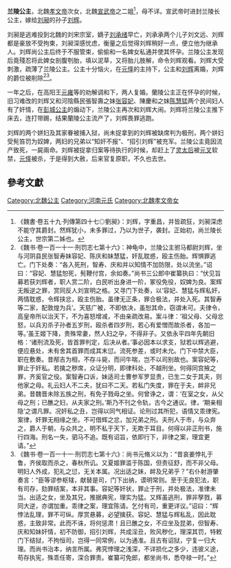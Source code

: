 {{Refimprove|time=2014-09-05T12:46:05+00:00}}
{{東亞女性歷史人物
| 名稱=兰陵公主
| 身份=[[北魏|北魏]]公主
| 畫像=
| 說明=
| 姓=元
| 名=
| 封爵=[[公主|公主]]
| 位號=
| 封號=兰陵公主，兰陵长公主
| 出生年=
| 逝世年=
| 諡號=
| 墳墓=
| 父親=[[孝文帝|孝文帝]]
| 同胞兄弟=
| 母親=
|}}
'''兰陵公主'''，北魏[[孝文帝|孝文帝]]次女，北魏[[元恪|宣武帝]]之二姐<ref>《魏書·卷五十九·列傳第四十七◎劉昶》：刘辉，字重昌，并皆疏狂，刘昶深虑不能守其爵封。然辉犹小，未多罪过，乃以为世子，袭封。正始初，尚兰陵长公主，世宗第二姊也。</ref>，母不详。宣武帝时进封兰陵长公主，嫁给[[刘昶|刘昶]]的孙子[[刘辉_(北魏)|刘辉]]。

刘昶是逃难投到北魏的刘宋宗室，嫡子[[刘承绪|刘承绪]]早亡，刘承承两个儿子刘文远、刘辉都是豪放不受拘束，刘昶深感忧虑，衡量之后觉得刘辉稍好一点，便立他为继承人。刘辉尚公主后终于不服管束，偷偷和一名婢女私通并使其怀孕。兰陵公主发现后竟殘忍将此婢女剖腹刳胎，填以泥草，又将胎儿肢解，命令刘辉观看。刘辉大受刺激，疏薄了兰陵公主。公主十分恼火，在[[元怿|元怿]]的主持下，公主和[[刘辉|刘辉]]离婚，刘辉的爵位被削除<ref>《魏书·卷一百一十一·刑罚志七第十六》：神龟中，兰陵公主驸马都尉刘辉，坐与河阴县民张智寿妹容妃、陈庆和妹慧猛，奸乱耽惑，殴主伤胎。辉惧罪逃亡。门下处奏：“各入死刑，智寿、庆和并以知情不加防限，处以流坐。”诏曰：“容妃、慧猛恕死，髡鞭付宫，余如奏。”尚书三公郎中崔纂执曰：“伏见旨募若获刘辉者，职人赏二阶，白民听出身进一阶，冢役免役，奴婢为良。案辉无叛逆之罪，赏同反人刘宣明之格。又寻门下处奏，以‘容妃、慧猛与辉私奸，两情耽惑，令辉挟忿，殴主伤胎。虽律无正条，罪合极法，并处入死。其智寿等二家，配敦煌为兵’。天慈广被，不即依决，虽恕其命，窃谓未可。夫律令，高皇帝所以治天下，不为喜怒增减，不由亲疏改易。案斗律：‘祖父母、父母忿怒，以兵刃杀子孙者五岁刑，殴杀者四岁刑，若心有爱憎而故杀者，各加一等。’虽王姬下降，贵殊常妻，然人妇之孕，不得非子。又依永平四年先朝旧格：‘诸刑流及死，皆首罪判定，后决从者。’事必因本以求支，狱若以辉逃避，便应悬处，未有舍其首罪而成其末愆。流死参差，或时未允。门下中禁大臣，职在敷奏。昔邴吉为相，不存斗毙，而问牛喘，岂不以司别故也。案容妃等，罪止于奸私。若擒之秽席，众证分明，即律科处，不越刑坐。何得同宫掖之罪，齐奚官之役。案智寿口诉，妹适司士曹参军罗显贵，已生二女于其夫，则他家之母。礼云妇人不二夫，犹曰不二天。若私门失度，罪在于夫，衅非兄弟。昔魏晋未除五族之刑，有免子戮母之坐。何曾诤之，谓：‘在室之女，从父母之刑；已醮之妇，从夫家之刑。’斯乃不刊之令轨，古今之通议。律，‘期亲相隐’之谓凡罪。况奸私之丑，岂得以同气相证。论刑过其所犯，语情又乖律宪。案律，奸罪无相缘之坐。不可借辉之忿，加兄弟之刑。夫刑人于市，与众弃之，爵人于朝，与众共之，明不私于天下，无欺于耳目。何得以非正刑书，施行四海。刑名一失，驷马不追。既有诏旨，依即行下，非律之案，理宜更请。”</ref><ref>《魏书·卷一百一十一·刑罚志七第十六》：尚书元脩义以为：“昔哀姜悖礼于鲁，齐侯取而杀之，春秋所讥。又夏姬罪滥于陈国，但责征舒，而不非父母。明妇人外成，犯礼之愆，无关本属。况出适之妹，衅及兄弟乎？”右仆射游肇奏言：“臣等谬参枢辖，献替是司，门下出纳，谟明常则。至于无良犯法，职有司存，劾罪结案，本非其事。容妃等奸状，罪止于刑，并处极法，准律未当。出适之女，坐及其兄，推据典宪，理实为猛。又辉虽逃刑，罪非孥戮，募同大逆，亦谓加重。乖律之案，理宜陈请。乞付有司，重更详议。”诏曰：“辉悖法乱理，罪不可纵。厚赏悬募，必望擒获。容妃、慧猛与辉私乱，因此耽惑，主致非常。此而不诛，将何惩肃！且已醮之女，不应坐及昆弟，但智寿、庆和知妹奸情，初不防御，招引刘辉，共成淫丑，败风秽化，理深其罚，特敕门下结狱，不拘恒司，岂得一同常例，以为通准。且古有诏狱，宁复一归大理。而尚书治本，纳言所属。弗究悖理之浅深，不详损化之多少，违彼义途，苟存执宪，殊乖任寄，深合罪责。崔纂可免郎，都坐尚书，悉夺禄一时。”</ref>。

一年之后，在高阳王[[元雍|元雍]]等的劝解调和下，两人复婚。蘭陵公主正在怀孕的时候，旧习难改的刘辉又和河陰縣民張智壽之妹[[张容妃|张容妃]]、陳慶和之妹[[陈慧猛|陈慧猛]]两个民间妇人有了奸情，在[[陈留公主_(北魏)|彭城公主]]的煽动下，兰陵公主再次和刘辉大闹。刘辉将兰陵公主推下床去，连打带踢，结果蘭陵公主流产了，刘辉畏罪逃跑。

刘辉的两个姘妇及其家眷被捕入狱，尚未捉拿到的刘辉被缺席判为极刑，两个姘妇受髡笞罚为奴婢，两妇的兄弟以“知奸不报”、“招引刘辉”被充军。兰陵公主竟因流产致死，一屍兩命。刘辉被捉拿归案等待执行的时候，却赶上了[[灵太后|灵太后]]被[[元叉|元叉]]软禁，[[元怿|元怿]]被杀，于是得到大赦，后来官复原职，不久也去世。

==參考文獻==
{{reflist}}

[[Category:北魏公主|Category:北魏公主]]
[[Category:河南元氏|Category:河南元氏]]
[[Category:北魏孝文帝女|Category:北魏孝文帝女]]